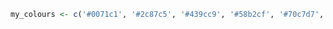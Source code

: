 

```r
my_colours <- c('#0071c1', '#2c87c5', '#439cc9', '#58b2cf', '#70c7d7', '#8bdce0', '#acefed')
```
